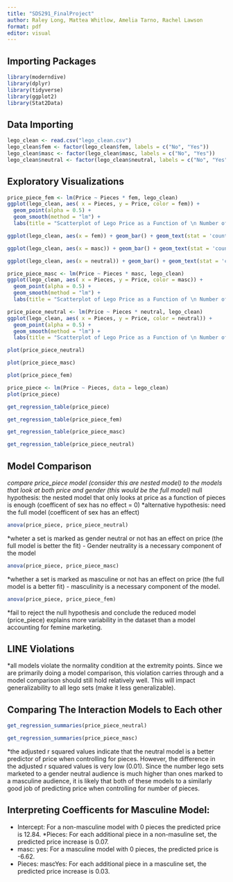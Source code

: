 ```yaml
---
title: "SDS291_FinalProject"
author: Raley Long, Mattea Whitlow, Amelia Tarno, Rachel Lawson
format: pdf
editor: visual
---
```


## Importing Packages

```r
library(moderndive)
library(dplyr)
library(tidyverse)
library(ggplot2)
library(Stat2Data)
```

## Data Importing

```r
lego_clean <- read.csv("lego_clean.csv")
lego_clean$fem <- factor(lego_clean$fem, labels = c("No", "Yes"))
lego_clean$masc <- factor(lego_clean$masc, labels = c("No", "Yes"))
lego_clean$neutral <- factor(lego_clean$neutral, labels = c("No", "Yes"))

```

## Exploratory Visualizations

```r
price_piece_fem <- lm(Price ~ Pieces * fem, lego_clean)
ggplot(lego_clean, aes( x = Pieces, y = Price, color = fem)) + 
  geom_point(alpha = 0.5) +
  geom_smooth(method = "lm") + 
  labs(title = "Scatterplot of Lego Price as a Function of \n Number of Pieces and Gender (Feminine or not)")
```

```r
ggplot(lego_clean, aes(x = fem)) + geom_bar() + geom_text(stat = 'count', aes(label=after_stat(count)), vjust = -0.5) + labs(title = "Counts of Feminine vs. Non-Feminine Marketed Lego Sets", x = "Feminine or Not", y = "Count")
```

```r
ggplot(lego_clean, aes(x = masc)) + geom_bar() + geom_text(stat = 'count', aes(label=after_stat(count)), vjust = -0.5) + labs(title = "Counts of Masculine vs. Non-Masculine Marketed Lego Sets", x = "Masculine or Not", y = "Count")
```

```r
ggplot(lego_clean, aes(x = neutral)) + geom_bar() + geom_text(stat = 'count', aes(label=after_stat(count)), vjust = -0.5) + labs(title = "Counts of Neutral vs. Non-Neutral  Marketed Lego Sets", x = "Neutral or Not", y = "Count")

```

```r
price_piece_masc <- lm(Price ~ Pieces * masc, lego_clean)
ggplot(lego_clean, aes( x = Pieces, y = Price, color = masc)) + 
  geom_point(alpha = 0.5) +
  geom_smooth(method = "lm") + 
  labs(title = "Scatterplot of Lego Price as a Function of \n Number of Pieces and Gender (Masculine or not)")
```

```r
price_piece_neutral <- lm(Price ~ Pieces * neutral, lego_clean)
ggplot(lego_clean, aes( x = Pieces, y = Price, color = neutral)) + 
  geom_point(alpha = 0.5) +
  geom_smooth(method = "lm") + 
  labs(title = "Scatterplot of Lego Price as a Function of \n Number of Pieces and Gender (Neutral or not)")
```

```r
plot(price_piece_neutral)
```

```r
plot(price_piece_masc)
```

```r
plot(price_piece_fem)
```

```r
price_piece <- lm(Price ~ Pieces, data = lego_clean)
plot(price_piece)
```

```r
get_regression_table(price_piece)
```

```r
get_regression_table(price_piece_fem)
```

```r
get_regression_table(price_piece_masc)
```

```r
get_regression_table(price_piece_neutral)
```

## Model Comparison

*compare price_piece model (consider this are nested model) to the models that look at both price and gender (this would be the full model)* null hypothesis: the nested model that only looks at price as a function of pieces is enough (coefficent of sex has no effect = 0) \*alternative hypothesis: need the full model (coefficent of sex has an effect)

```r
anova(price_piece, price_piece_neutral)
```

\*wheter a set is marked as gender neutral or not has an effect on price (the full model is better the fit) - Gender neutrality is a necessary component of the model

```r
anova(price_piece, price_piece_masc)
```

\*whether a set is marked as masculine or not has an effect on price (the full model is a better fit) - masculinity is a necessary component of the model.

```r
anova(price_piece, price_piece_fem)
```

\*fail to reject the null hypothesis and conclude the reduced model (price_piece) explains more variability in the dataset than a model accounting for femine marketing.

## LINE Violations

\*all models violate the normality condition at the extremity points. Since we are primarily doing a model comparison, this violation carries through and a model comparison should still hold relatively well. This will impact generalizability to all lego sets (make it less generalizable).

## Comparing The Interaction Models to Each other

```r
get_regression_summaries(price_piece_neutral)
```

```r
get_regression_summaries(price_piece_masc)
```

\*the adjusted r squared values indicate that the neutral model is a better predictor of price when controlling for pieces. However, the difference in the adjusted r squared values is very low (0.01). Since the number lego sets marketed to a gender neutral audience is much higher than ones marked to a masculine audience, it is likely that both of these models to a similarly good job of predicting price when controlling for number of pieces.

## Interpreting Coefficents for Masculine Model:

-   Intercept: For a non-masculine model with 0 pieces the predicted price is 12.84. \*Pieces: For each additional piece in a non-masuline set, the predicted price increase is 0.07.
-   masc: yes: For a masculine model with 0 pieces, the predicted price is -6.62.
-   Pieces: mascYes: For each additional piece in a masculine set, the predicted price increase is 0.03.
